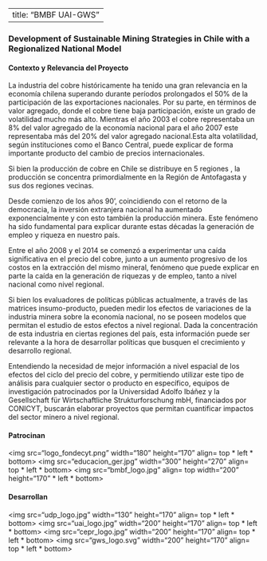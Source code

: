 
---
title: "BMBF UAI-GWS"
---

### Development of Sustainable Mining Strategies in Chile with a Regionalized National Model


#### Contexto y Relevancia del Proyecto 

La industria del cobre históricamente ha tenido una gran relevancia en la economía chilena superando durante períodos prolongados el 50% de la participación de las exportaciones nacionales. Por su parte, en términos de valor agregado, donde el cobre tiene baja participación, existe un grado de volatilidad mucho más alto.  Mientras el año 2003 el cobre representaba un 8% del valor agregado de la economía nacional para el año 2007 este representaba más del 20% del valor agregado nacional.Esta alta volatilidad, según instituciones como el Banco Central, puede explicar de forma importante producto del cambio de precios internacionales.

Si bien la producción de cobre en Chile se distribuye en 5 regiones , la producción se concentra primordialmente en la Región de Antofagasta y sus dos regiones vecinas. 

Desde comienzo de los años 90', coincidiendo con el retorno de la democracia, la inversión extranjera nacional ha aumentado exponencialmente y con esto también la producción minera. Este fenómeno ha sido fundamental para explicar durante estas décadas la generación de empleo y riqueza en nuestro país. 

Entre el año 2008 y el 2014 se comenzó a experimentar una caída significativa en el precio del cobre, junto a un aumento progresivo de los costos en la extracción del mismo mineral, fenómeno que puede explicar en parte la caída en la generación de riquezas y de empleo, tanto a nivel nacional como nivel regional. 

Si bien los evaluadores de políticas públicas actualmente, a través de las matrices insumo-producto, pueden medir los efectos de variaciones de la industria minera sobre la economía nacional, no se poseen modelos que permitan el estudio de estos efectos a nivel regional. Dada la concentración de esta industria en ciertas regiones del país, esta información puede ser relevante a la hora de desarrollar políticas que busquen el crecimiento y desarrollo regional.

Entendiendo la necesidad de mejor información a nivel espacial de los efectos del ciclo del precio del cobre, y permitiendo utilizar este tipo de análisis para cualquier sector o producto en específico, equipos de investigación patrocinados por la Universidad Adolfo Ibáñez y la Gesellschaft für Wirtschaftliche Strukturforschung mbH, financiados por CONICYT, buscarán elaborar proyectos que permitan cuantificar impactos del sector minero a nivel regional.


<html>
<body>

<p ALIGN="center"> <h4> Patrocinan </h4> </p>
<img src="logo_fondecyt.png" width="180" height="170" align= top * left * bottom>
<img src="educacion_ger.jpg" width="300" height="270" align= top * left * bottom>
<img src="bmbf_logo.jpg" align= top width="200" height="170" * left * bottom>


<p ALIGN="center"> <h4> Desarrollan </h4> </p>
<img src="udp_logo.jpg" width="130" height="170" align= top * left * bottom>
<img src="uai_logo.jpg" width="200" height="170" align= top * left * bottom>
<img src="cepr_logo.jpg" width="200" height="170" align= top * left * bottom>
<img src="gws_logo.svg" width="200" height="170" align= top * left * bottom>
</body>
</html>

